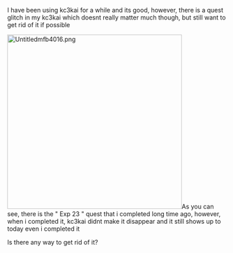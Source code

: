 I have been using kc3kai for a while and its good, however, there is a quest glitch in my kc3kai which doesnt really matter much though, but still want to get rid of it if possible



[[File:Untitledmfb4016.png|thumb|400px]]As you can see, there is the " Exp 23 " quest that i completed long time ago, however, when i completed it, kc3kai didnt make it disappear and it still shows up to today even i completed it



Is there any way to get rid of it?<ac_metadata title="A quest glitch in kc3kai"> </ac_metadata>